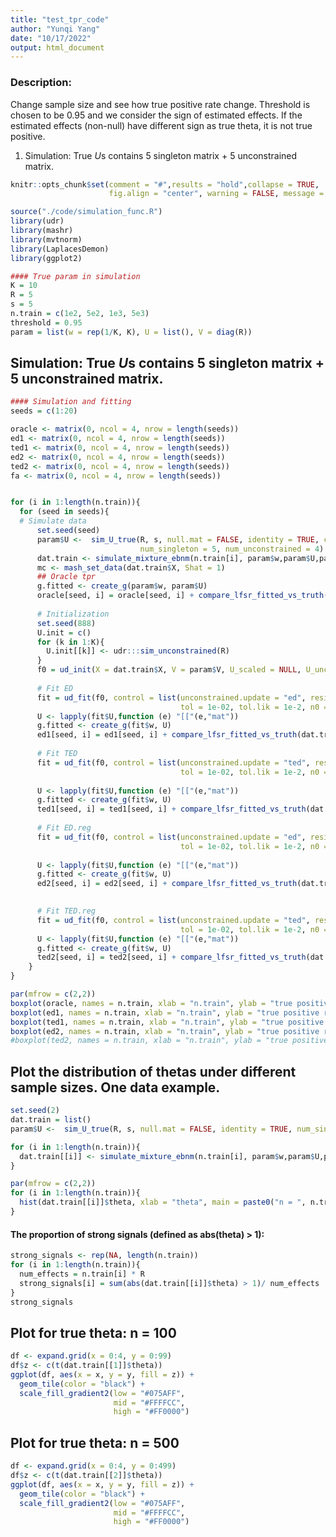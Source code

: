 ```yaml
---
title: "test_tpr_code"
author: "Yunqi Yang"
date: "10/17/2022"
output: html_document
---
```


### Description:

Change sample size and see how true positive rate change. Threshold is chosen to be $0.95$ and we consider the sign of estimated effects. If the estimated effects (non-null) have different sign as true theta, it is not true positive. 

1. Simulation: True $U$s contains 5 singleton matrix + 5 unconstrained matrix. 


```r
knitr::opts_chunk$set(comment = "#",results = "hold",collapse = TRUE,
                      fig.align = "center", warning = FALSE, message = FALSE)
```

```r
source("./code/simulation_func.R")
library(udr)
library(mashr)
library(mvtnorm)
library(LaplacesDemon)
library(ggplot2)
```

```r
#### True param in simulation
K = 10
R = 5
s = 5
n.train = c(1e2, 5e2, 1e3, 5e3)
threshold = 0.95
param = list(w = rep(1/K, K), U = list(), V = diag(R))
```

## Simulation: True $U$s contains 5 singleton matrix + 5 unconstrained matrix. 
```r
#### Simulation and fitting
seeds = c(1:20)

oracle <- matrix(0, ncol = 4, nrow = length(seeds))
ed1 <- matrix(0, ncol = 4, nrow = length(seeds))
ted1 <- matrix(0, ncol = 4, nrow = length(seeds))
ed2 <- matrix(0, ncol = 4, nrow = length(seeds))
ted2 <- matrix(0, ncol = 4, nrow = length(seeds))
fa <- matrix(0, ncol = 4, nrow = length(seeds))


for (i in 1:length(n.train)){
  for (seed in seeds){
  # Simulate data
      set.seed(seed)
      param$U <-  sim_U_true(R, s, null.mat = FALSE, identity = TRUE, cov_structured = FALSE,
                             num_singleton = 5, num_unconstrained = 4)
      dat.train <- simulate_mixture_ebnm(n.train[i], param$w,param$U,param$V)
      mc <- mash_set_data(dat.train$X, Shat = 1)
      ## Oracle tpr
      g.fitted <- create_g(param$w, param$U)
      oracle[seed, i] = oracle[seed, i] + compare_lfsr_fitted_vs_truth(dat.train, g.fitted, mc, threshold = threshold)[[1]]
      
      # Initialization
      set.seed(888)
      U.init = c()
      for (k in 1:K){
        U.init[[k]] <- udr:::sim_unconstrained(R)
      }
      f0 = ud_init(X = dat.train$X, V = param$V, U_scaled = NULL, U_unconstrained = U.init, n_rank1 = 0)
      
      # Fit ED
      fit = ud_fit(f0, control = list(unconstrained.update = "ed", resid.update = 'none',
                                      tol = 1e-02, tol.lik = 1e-2, n0 = 0, lambda = 0, maxiter = 5e3), verbose=FALSE)
      U <- lapply(fit$U,function (e) "[["(e,"mat"))
      g.fitted <- create_g(fit$w, U)
      ed1[seed, i] = ed1[seed, i] + compare_lfsr_fitted_vs_truth(dat.train, g.fitted, mc, threshold = threshold)[[1]]
  
      # Fit TED
      fit = ud_fit(f0, control = list(unconstrained.update = "ted", resid.update = 'none',
                                      tol = 1e-02, tol.lik = 1e-2, n0 = 0, lambda = 0, maxiter = 5e3), verbose=FALSE)
      
      U <- lapply(fit$U,function (e) "[["(e,"mat"))
      g.fitted <- create_g(fit$w, U)
      ted1[seed, i] = ted1[seed, i] + compare_lfsr_fitted_vs_truth(dat.train, g.fitted, mc, threshold = threshold)[[1]]
  
      # Fit ED.reg
      fit = ud_fit(f0, control = list(unconstrained.update = "ed", resid.update = 'none',
                                      tol = 1e-02, tol.lik = 1e-2, n0 = round(R/2), lambda = 0, maxiter = 5e3), verbose=FALSE)
      
      U <- lapply(fit$U,function (e) "[["(e,"mat"))
      g.fitted <- create_g(fit$w, U)
      ed2[seed, i] = ed2[seed, i] + compare_lfsr_fitted_vs_truth(dat.train, g.fitted, mc, threshold = threshold)[[1]]

  
      # Fit TED.reg
      fit = ud_fit(f0, control = list(unconstrained.update = "ted", resid.update = 'none',
                                      tol = 1e-02, tol.lik = 1e-2, n0 = 0, lambda = round(R/2), maxiter = 5e3), verbose=FALSE)
      U <- lapply(fit$U,function (e) "[["(e,"mat"))
      g.fitted <- create_g(fit$w, U)
      ted2[seed, i] = ted2[seed, i] + compare_lfsr_fitted_vs_truth(dat.train, g.fitted, mc, threshold = threshold)[[1]]
    }
}


```

```r
par(mfrow = c(2,2))
boxplot(oracle, names = n.train, xlab = "n.train", ylab = "true positive rate", main = "Oracle")
boxplot(ed1, names = n.train, xlab = "n.train", ylab = "true positive rate", main = "ED")
boxplot(ted1, names = n.train, xlab = "n.train", ylab = "true positive rate", main = "TED")
boxplot(ed2, names = n.train, xlab = "n.train", ylab = "true positive rate", main = "ED.reg")
#boxplot(ted2, names = n.train, xlab = "n.train", ylab = "true positive rate", main = "TED.reg")

```

## Plot the distribution of thetas under different sample sizes. One data example.

```r
set.seed(2)
dat.train = list()
param$U <-  sim_U_true(R, s, null.mat = FALSE, identity = TRUE, num_singleton = 5, num_unconstrained = 4)

for (i in 1:length(n.train)){
  dat.train[[i]] <- simulate_mixture_ebnm(n.train[i], param$w,param$U,param$V)
}
```

```r
par(mfrow = c(2,2))
for (i in 1:length(n.train)){
  hist(dat.train[[i]]$theta, xlab = "theta", main = paste0("n = ", n.train[i]), breaks = 20, freq = FALSE)
}
```

#### The proportion of strong signals (defined as abs(theta) > 1):
```r
strong_signals <- rep(NA, length(n.train))
for (i in 1:length(n.train)){
  num_effects = n.train[i] * R
  strong_signals[i] = sum(abs(dat.train[[i]]$theta) > 1)/ num_effects
}
strong_signals
```

## Plot for true theta: n = 100
```r
df <- expand.grid(x = 0:4, y = 0:99)
df$z <- c(t(dat.train[[1]]$theta))
ggplot(df, aes(x = x, y = y, fill = z)) +
  geom_tile(color = "black") +
  scale_fill_gradient2(low = "#075AFF",
                       mid = "#FFFFCC",
                       high = "#FF0000")
```

## Plot for true theta: n = 500
```r

df <- expand.grid(x = 0:4, y = 0:499)
df$z <- c(t(dat.train[[2]]$theta))
ggplot(df, aes(x = x, y = y, fill = z)) +
  geom_tile(color = "black") +
  scale_fill_gradient2(low = "#075AFF",
                       mid = "#FFFFCC",
                       high = "#FF0000")
```


